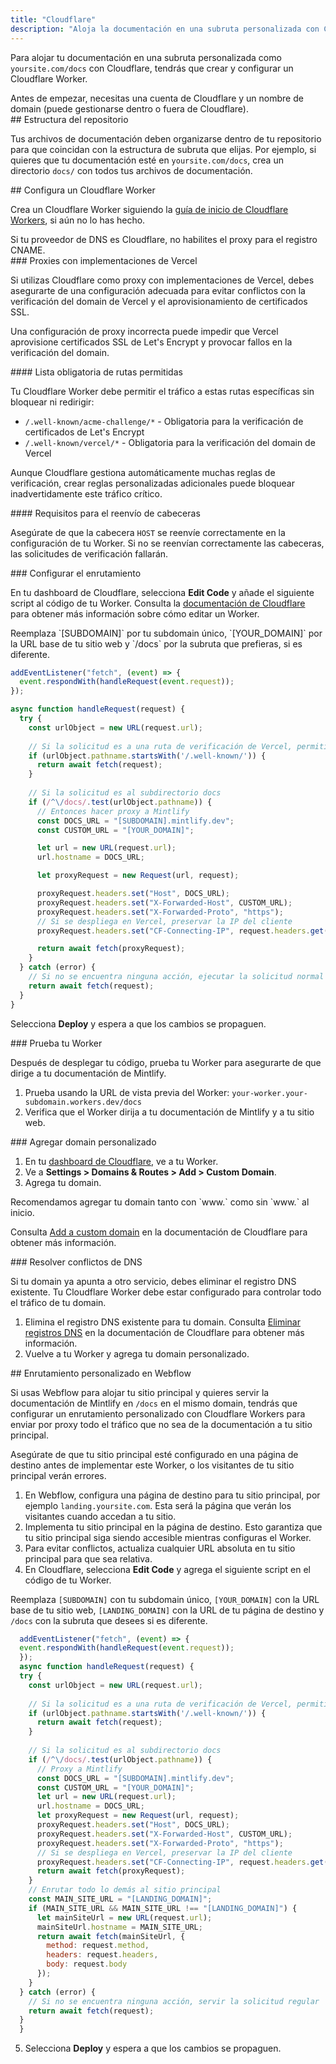 ```yaml
---
title: "Cloudflare"
description: "Aloja la documentación en una subruta personalizada con Cloudflare Workers"
---
```



Para alojar tu documentación en una subruta personalizada como `yoursite.com/docs` con Cloudflare, tendrás que crear y configurar un Cloudflare Worker.

<Info>
  Antes de empezar, necesitas una cuenta de Cloudflare y un nombre de domain (puede gestionarse dentro o fuera de Cloudflare).
</Info>


<div id="repository-structure">
  ## Estructura del repositorio
</div>

Tus archivos de documentación deben organizarse dentro de tu repositorio para que coincidan con la estructura de subruta que elijas. Por ejemplo, si quieres que tu documentación esté en `yoursite.com/docs`, crea un directorio `docs/` con todos tus archivos de documentación.

<div id="set-up-a-cloudflare-worker">
  ## Configura un Cloudflare Worker
</div>

Crea un Cloudflare Worker siguiendo la [guía de inicio de Cloudflare Workers](https://developers.cloudflare.com/workers/get-started/dashboard/), si aún no lo has hecho.

<Warning>
  Si tu proveedor de DNS es Cloudflare, no habilites el proxy para el registro CNAME.
</Warning>

<div id="proxies-with-vercel-deployments">
  ### Proxies con implementaciones de Vercel
</div>

Si utilizas Cloudflare como proxy con implementaciones de Vercel, debes asegurarte de una configuración adecuada para evitar conflictos con la verificación del domain de Vercel y el aprovisionamiento de certificados SSL.

Una configuración de proxy incorrecta puede impedir que Vercel aprovisione certificados SSL de Let's Encrypt y provocar fallos en la verificación del domain.

<div id="required-path-allowlist">
  #### Lista obligatoria de rutas permitidas
</div>

Tu Cloudflare Worker debe permitir el tráfico a estas rutas específicas sin bloquear ni redirigir:

- `/.well-known/acme-challenge/*` - Obligatoria para la verificación de certificados de Let's Encrypt
- `/.well-known/vercel/*` - Obligatoria para la verificación del domain de Vercel

Aunque Cloudflare gestiona automáticamente muchas reglas de verificación, crear reglas personalizadas adicionales puede bloquear inadvertidamente este tráfico crítico.

<div id="header-forwarding-requirements">
  #### Requisitos para el reenvío de cabeceras
</div>

Asegúrate de que la cabecera `HOST` se reenvíe correctamente en la configuración de tu Worker. Si no se reenvían correctamente las cabeceras, las solicitudes de verificación fallarán.

<div id="configure-routing">
  ### Configurar el enrutamiento
</div>

En tu dashboard de Cloudflare, selecciona **Edit Code** y añade el siguiente script al código de tu Worker. Consulta la [documentación de Cloudflare](https://developers.cloudflare.com/workers-ai/get-started/dashboard/#development) para obtener más información sobre cómo editar un Worker.

<Tip>
  Reemplaza `[SUBDOMAIN]` por tu subdomain único, `[YOUR_DOMAIN]` por la URL base de tu sitio web y `/docs` por la subruta que prefieras, si es diferente.
</Tip>

```javascript
addEventListener("fetch", (event) => {
  event.respondWith(handleRequest(event.request));
});

async function handleRequest(request) {
  try {
    const urlObject = new URL(request.url);
    
    // Si la solicitud es a una ruta de verificación de Vercel, permitir que pase
    if (urlObject.pathname.startsWith('/.well-known/')) {
      return await fetch(request);
    }
    
    // Si la solicitud es al subdirectorio docs
    if (/^\/docs/.test(urlObject.pathname)) {
      // Entonces hacer proxy a Mintlify
      const DOCS_URL = "[SUBDOMAIN].mintlify.dev";
      const CUSTOM_URL = "[YOUR_DOMAIN]";

      let url = new URL(request.url);
      url.hostname = DOCS_URL;

      let proxyRequest = new Request(url, request);

      proxyRequest.headers.set("Host", DOCS_URL);
      proxyRequest.headers.set("X-Forwarded-Host", CUSTOM_URL);
      proxyRequest.headers.set("X-Forwarded-Proto", "https");
      // Si se despliega en Vercel, preservar la IP del cliente
      proxyRequest.headers.set("CF-Connecting-IP", request.headers.get("CF-Connecting-IP"));

      return await fetch(proxyRequest);
    }
  } catch (error) {
    // Si no se encuentra ninguna acción, ejecutar la solicitud normal
    return await fetch(request);
  }
}
```

Selecciona **Deploy** y espera a que los cambios se propaguen.

<Propagating />


<div id="test-your-worker">
  ### Prueba tu Worker
</div>

Después de desplegar tu código, prueba tu Worker para asegurarte de que dirige a tu documentación de Mintlify.

1. Prueba usando la URL de vista previa del Worker: `your-worker.your-subdomain.workers.dev/docs`
2. Verifica que el Worker dirija a tu documentación de Mintlify y a tu sitio web.

<div id="add-custom-domain">
  ### Agregar domain personalizado
</div>

1. En tu [dashboard de Cloudflare](https://dash.cloudflare.com/), ve a tu Worker.
2. Ve a **Settings > Domains & Routes > Add > Custom Domain**.
3. Agrega tu domain. 

<Tip>
  Recomendamos agregar tu domain tanto con `www.` como sin `www.` al inicio.
</Tip>

Consulta [Add a custom domain](https://developers.cloudflare.com/workers/configuration/routing/custom-domains/#add-a-custom-domain) en la documentación de Cloudflare para obtener más información. 

<div id="resolve-dns-conflicts">
  ### Resolver conflictos de DNS
</div>

Si tu domain ya apunta a otro servicio, debes eliminar el registro DNS existente. Tu Cloudflare Worker debe estar configurado para controlar todo el tráfico de tu domain.

1. Elimina el registro DNS existente para tu domain. Consulta [Eliminar registros DNS](https://developers.cloudflare.com/dns/manage-dns-records/how-to/create-dns-records/#delete-dns-records) en la documentación de Cloudflare para obtener más información.
2. Vuelve a tu Worker y agrega tu domain personalizado.

<div id="webflow-custom-routing">
  ## Enrutamiento personalizado en Webflow
</div>

Si usas Webflow para alojar tu sitio principal y quieres servir la documentación de Mintlify en `/docs` en el mismo domain, tendrás que configurar un enrutamiento personalizado con Cloudflare Workers para enviar por proxy todo el tráfico que no sea de la documentación a tu sitio principal.

<Warning>
  Asegúrate de que tu sitio principal esté configurado en una página de destino antes de implementar este Worker, o los visitantes de tu sitio principal verán errores.
</Warning>

1. En Webflow, configura una página de destino para tu sitio principal, por ejemplo `landing.yoursite.com`. Esta será la página que verán los visitantes cuando accedan a tu sitio.
2. Implementa tu sitio principal en la página de destino. Esto garantiza que tu sitio principal siga siendo accesible mientras configuras el Worker.
3. Para evitar conflictos, actualiza cualquier URL absoluta en tu sitio principal para que sea relativa.
4. En Cloudflare, selecciona **Edit Code** y agrega el siguiente script en el código de tu Worker.

<Tip> Reemplaza `[SUBDOMAIN]` con tu subdomain único, `[YOUR_DOMAIN]` con la URL base de tu sitio web, `[LANDING_DOMAIN]` con la URL de tu página de destino y `/docs` con la subruta que desees si es diferente. </Tip>

```javascript
  addEventListener("fetch", (event) => {
  event.respondWith(handleRequest(event.request));
  });
  async function handleRequest(request) {
  try {
    const urlObject = new URL(request.url);
    
    // Si la solicitud es a una ruta de verificación de Vercel, permitir que pase
    if (urlObject.pathname.startsWith('/.well-known/')) {
      return await fetch(request);
    }
    
    // Si la solicitud es al subdirectorio docs
    if (/^\/docs/.test(urlObject.pathname)) {
      // Proxy a Mintlify
      const DOCS_URL = "[SUBDOMAIN].mintlify.dev";
      const CUSTOM_URL = "[YOUR_DOMAIN]";
      let url = new URL(request.url);
      url.hostname = DOCS_URL;
      let proxyRequest = new Request(url, request);
      proxyRequest.headers.set("Host", DOCS_URL);
      proxyRequest.headers.set("X-Forwarded-Host", CUSTOM_URL);
      proxyRequest.headers.set("X-Forwarded-Proto", "https");
      // Si se despliega en Vercel, preservar la IP del cliente
      proxyRequest.headers.set("CF-Connecting-IP", request.headers.get("CF-Connecting-IP"));
      return await fetch(proxyRequest);
    }
    // Enrutar todo lo demás al sitio principal
    const MAIN_SITE_URL = "[LANDING_DOMAIN]";
    if (MAIN_SITE_URL && MAIN_SITE_URL !== "[LANDING_DOMAIN]") {
      let mainSiteUrl = new URL(request.url);
      mainSiteUrl.hostname = MAIN_SITE_URL;
      return await fetch(mainSiteUrl, {
        method: request.method,
        headers: request.headers,
        body: request.body
      });
    }
  } catch (error) {
    // Si no se encuentra ninguna acción, servir la solicitud regular
    return await fetch(request);
  }
  }
```

5. Selecciona **Deploy** y espera a que los cambios se propaguen.

<Propagating />
